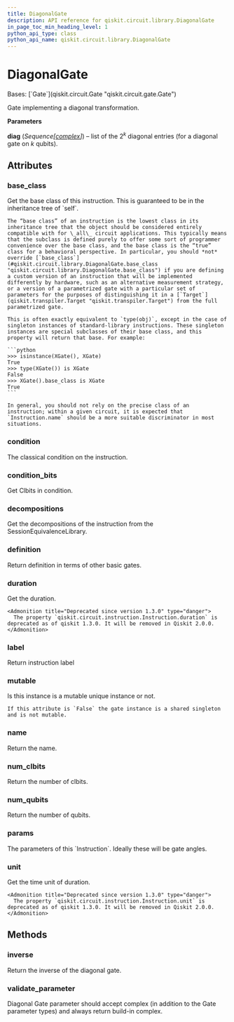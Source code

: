 ```yaml
---
title: DiagonalGate
description: API reference for qiskit.circuit.library.DiagonalGate
in_page_toc_min_heading_level: 1
python_api_type: class
python_api_name: qiskit.circuit.library.DiagonalGate
---
```


# DiagonalGate

<Class id="qiskit.circuit.library.DiagonalGate" isDedicatedPage={true} github="https://github.com/Qiskit/qiskit/tree/main/qiskit/circuit/library/generalized_gates/diagonal.py#L129-L155" signature="qiskit.circuit.library.DiagonalGate(diag)" modifiers="class">
  Bases: [`Gate`](qiskit.circuit.Gate "qiskit.circuit.gate.Gate")

  Gate implementing a diagonal transformation.

  **Parameters**

  **diag** (*Sequence\[*[*complex*](https://docs.python.org/3/library/functions.html#complex "(in Python v3.12)")*]*) – list of the $2^k$ diagonal entries (for a diagonal gate on $k$ qubits).

  ## Attributes

  ### base\_class

  <Attribute id="qiskit.circuit.library.DiagonalGate.base_class">
    Get the base class of this instruction. This is guaranteed to be in the inheritance tree of `self`.

    The “base class” of an instruction is the lowest class in its inheritance tree that the object should be considered entirely compatible with for \_all\_ circuit applications. This typically means that the subclass is defined purely to offer some sort of programmer convenience over the base class, and the base class is the “true” class for a behavioral perspective. In particular, you should *not* override [`base_class`](#qiskit.circuit.library.DiagonalGate.base_class "qiskit.circuit.library.DiagonalGate.base_class") if you are defining a custom version of an instruction that will be implemented differently by hardware, such as an alternative measurement strategy, or a version of a parametrized gate with a particular set of parameters for the purposes of distinguishing it in a [`Target`](qiskit.transpiler.Target "qiskit.transpiler.Target") from the full parametrized gate.

    This is often exactly equivalent to `type(obj)`, except in the case of singleton instances of standard-library instructions. These singleton instances are special subclasses of their base class, and this property will return that base. For example:

    ```python
    >>> isinstance(XGate(), XGate)
    True
    >>> type(XGate()) is XGate
    False
    >>> XGate().base_class is XGate
    True
    ```

    In general, you should not rely on the precise class of an instruction; within a given circuit, it is expected that `Instruction.name` should be a more suitable discriminator in most situations.
  </Attribute>

  ### condition

  <Attribute id="qiskit.circuit.library.DiagonalGate.condition">
    The classical condition on the instruction.
  </Attribute>

  ### condition\_bits

  <Attribute id="qiskit.circuit.library.DiagonalGate.condition_bits">
    Get Clbits in condition.
  </Attribute>

  ### decompositions

  <Attribute id="qiskit.circuit.library.DiagonalGate.decompositions">
    Get the decompositions of the instruction from the SessionEquivalenceLibrary.
  </Attribute>

  ### definition

  <Attribute id="qiskit.circuit.library.DiagonalGate.definition">
    Return definition in terms of other basic gates.
  </Attribute>

  ### duration

  <Attribute id="qiskit.circuit.library.DiagonalGate.duration">
    Get the duration.

    <Admonition title="Deprecated since version 1.3.0" type="danger">
      The property `qiskit.circuit.instruction.Instruction.duration` is deprecated as of qiskit 1.3.0. It will be removed in Qiskit 2.0.0.
    </Admonition>
  </Attribute>

  ### label

  <Attribute id="qiskit.circuit.library.DiagonalGate.label">
    Return instruction label
  </Attribute>

  ### mutable

  <Attribute id="qiskit.circuit.library.DiagonalGate.mutable">
    Is this instance is a mutable unique instance or not.

    If this attribute is `False` the gate instance is a shared singleton and is not mutable.
  </Attribute>

  ### name

  <Attribute id="qiskit.circuit.library.DiagonalGate.name">
    Return the name.
  </Attribute>

  ### num\_clbits

  <Attribute id="qiskit.circuit.library.DiagonalGate.num_clbits">
    Return the number of clbits.
  </Attribute>

  ### num\_qubits

  <Attribute id="qiskit.circuit.library.DiagonalGate.num_qubits">
    Return the number of qubits.
  </Attribute>

  ### params

  <Attribute id="qiskit.circuit.library.DiagonalGate.params">
    The parameters of this `Instruction`. Ideally these will be gate angles.
  </Attribute>

  ### unit

  <Attribute id="qiskit.circuit.library.DiagonalGate.unit">
    Get the time unit of duration.

    <Admonition title="Deprecated since version 1.3.0" type="danger">
      The property `qiskit.circuit.instruction.Instruction.unit` is deprecated as of qiskit 1.3.0. It will be removed in Qiskit 2.0.0.
    </Admonition>
  </Attribute>

  ## Methods

  ### inverse

  <Function id="qiskit.circuit.library.DiagonalGate.inverse" github="https://github.com/Qiskit/qiskit/tree/main/qiskit/circuit/library/generalized_gates/diagonal.py#L153-L155" signature="inverse(annotated=False)">
    Return the inverse of the diagonal gate.
  </Function>

  ### validate\_parameter

  <Function id="qiskit.circuit.library.DiagonalGate.validate_parameter" github="https://github.com/Qiskit/qiskit/tree/main/qiskit/circuit/library/generalized_gates/diagonal.py#L145-L151" signature="validate_parameter(parameter)">
    Diagonal Gate parameter should accept complex (in addition to the Gate parameter types) and always return build-in complex.
  </Function>
</Class>

